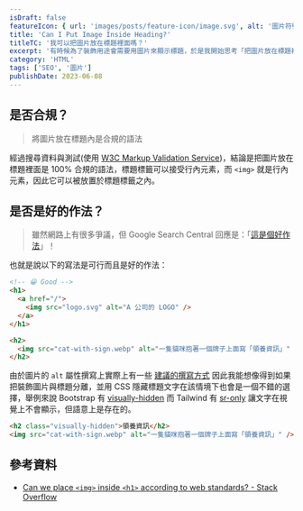 ```yaml
---
isDraft: false
featureIcon: { url: 'images/posts/feature-icon/image.svg', alt: '圖片符號' }
title: 'Can I Put Image Inside Heading?'
titleTC: '我可以把圖片放在標題裡面嗎？'
excerpt: '有時候為了裝飾用途會需要用圖片來顯示標題，於是我開始思考「把圖片放在標題裡面」是不是和規的 HTML？是不是一個好的作法？'
category: 'HTML'
tags: ['SEO', '圖片']
publishDate: 2023-06-08
---
```


## 是否合規？

> 將圖片放在標題內是合規的語法

經過搜尋資料與測試(使用 [W3C Markup Validation Service](https://validator.w3.org/))，結論是把圖片放在標題裡面是 100% 合規的語法，標題標籤可以接受行內元素，而 `<img>` 就是行內元素，因此它可以被放置於標題標籤之內。

## 是否是好的作法？

> 雖然網路上有很多爭議，但 Google Search Central 回應是：「[這是個好作法](https://youtu.be/fBLvn_WkDJ4?t=29)」！

也就是說以下的寫法是可行而且是好的作法：

```html
<!-- 😀 Good -->
<h1>
  <a href="/">
    <img src="logo.svg" alt="A 公司的 LOGO" />
  </a>
</h1>

<h2>
  <img src="cat-with-sign.webp" alt="一隻貓咪抱著一個牌子上面寫「領養資訊」" />
</h2>
```

由於圖片的 `alt` 屬性撰寫上實際上有一些 [建議的撰寫方式](https://developers.google.com/search/docs/appearance/google-images?hl=zh-tw#descriptive-alt-text) 因此我能想像得到如果把裝飾圖片與標題分離，並用 CSS 隱藏標題文字在該情境下也會是一個不錯的選擇，舉例來說 Bootstrap 有 [visually-hidden](https://getbootstrap.com/docs/5.3/helpers/visually-hidden/) 而 Tailwind 有 [sr-only](https://tailwindcss.com/docs/screen-readers) 讓文字在視覺上不會顯示，但語意上是存在的。

```html
<h2 class="visually-hidden">領養資訊</h2>
<img src="cat-with-sign.webp" alt="一隻貓咪抱著一個牌子上面寫「領養資訊」" />
```

## 參考資料

- [Can we place `<img>` inside `<h1>` according to web standards? - Stack Overflow](https://stackoverflow.com/questions/1605454/can-we-place-img-inside-h1-according-to-web-standards)
